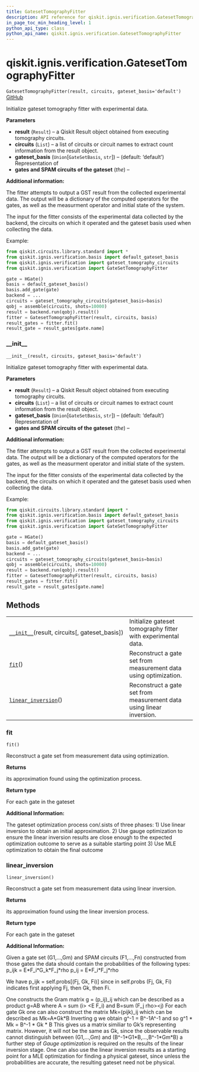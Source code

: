 ```yaml
---
title: GatesetTomographyFitter
description: API reference for qiskit.ignis.verification.GatesetTomographyFitter
in_page_toc_min_heading_level: 1
python_api_type: class
python_api_name: qiskit.ignis.verification.GatesetTomographyFitter
---
```


<span id="qiskit-ignis-verification-gatesettomographyfitter" />

# qiskit.ignis.verification.GatesetTomographyFitter

<span id="qiskit.ignis.verification.GatesetTomographyFitter" />

`GatesetTomographyFitter(result, circuits, gateset_basis='default')` [GitHub](https://github.com/qiskit-community/qiskit-ignis/tree/stable/0.5/qiskit/ignis/verification/tomography/fitters/gateset_fitter.py "view source code")

Initialize gateset tomography fitter with experimental data.

**Parameters**

*   **result** (`Result`) – a Qiskit Result object obtained from executing tomography circuits.
*   **circuits** (`List`) – a list of circuits or circuit names to extract count information from the result object.
*   **gateset\_basis** (`Union`\[`GateSetBasis`, `str`]) – (default: ‘default’) Representation of
*   **gates and SPAM circuits of the gateset** (*the*) –

**Additional information:**

The fitter attempts to output a GST result from the collected experimental data. The output will be a dictionary of the computed operators for the gates, as well as the measurment operator and initial state of the system.

The input for the fitter consists of the experimental data collected by the backend, the circuits on which it operated and the gateset basis used when collecting the data.

Example:

```python
from qiskit.circuits.library.standard import *
from qiskit.ignis.verification.basis import default_gateset_basis
from qiskit.ignis.verification import gateset_tomography_circuits
from qiskit.ignis.verification import GateSetTomographyFitter

gate = HGate()
basis = default_gateset_basis()
basis.add_gate(gate)
backend = ...
circuits = gateset_tomography_circuits(gateset_basis=basis)
qobj = assemble(circuits, shots=10000)
result = backend.run(qobj).result()
fitter = GatesetTomographyFitter(result, circuits, basis)
result_gates = fitter.fit()
result_gate = result_gates[gate.name]
```

### \_\_init\_\_

<span id="qiskit.ignis.verification.GatesetTomographyFitter.__init__" />

`__init__(result, circuits, gateset_basis='default')`

Initialize gateset tomography fitter with experimental data.

**Parameters**

*   **result** (`Result`) – a Qiskit Result object obtained from executing tomography circuits.
*   **circuits** (`List`) – a list of circuits or circuit names to extract count information from the result object.
*   **gateset\_basis** (`Union`\[`GateSetBasis`, `str`]) – (default: ‘default’) Representation of
*   **gates and SPAM circuits of the gateset** (*the*) –

**Additional information:**

The fitter attempts to output a GST result from the collected experimental data. The output will be a dictionary of the computed operators for the gates, as well as the measurment operator and initial state of the system.

The input for the fitter consists of the experimental data collected by the backend, the circuits on which it operated and the gateset basis used when collecting the data.

Example:

```python
from qiskit.circuits.library.standard import *
from qiskit.ignis.verification.basis import default_gateset_basis
from qiskit.ignis.verification import gateset_tomography_circuits
from qiskit.ignis.verification import GateSetTomographyFitter

gate = HGate()
basis = default_gateset_basis()
basis.add_gate(gate)
backend = ...
circuits = gateset_tomography_circuits(gateset_basis=basis)
qobj = assemble(circuits, shots=10000)
result = backend.run(qobj).result()
fitter = GatesetTomographyFitter(result, circuits, basis)
result_gates = fitter.fit()
result_gate = result_gates[gate.name]
```

## Methods

|                                                                                                                                                                             |                                                                      |
| --------------------------------------------------------------------------------------------------------------------------------------------------------------------------- | -------------------------------------------------------------------- |
| [`__init__`](#qiskit.ignis.verification.GatesetTomographyFitter.__init__ "qiskit.ignis.verification.GatesetTomographyFitter.__init__")(result, circuits\[, gateset\_basis]) | Initialize gateset tomography fitter with experimental data.         |
| [`fit`](#qiskit.ignis.verification.GatesetTomographyFitter.fit "qiskit.ignis.verification.GatesetTomographyFitter.fit")()                                                   | Reconstruct a gate set from measurement data using optimization.     |
| [`linear_inversion`](#qiskit.ignis.verification.GatesetTomographyFitter.linear_inversion "qiskit.ignis.verification.GatesetTomographyFitter.linear_inversion")()            | Reconstruct a gate set from measurement data using linear inversion. |

### fit

<span id="qiskit.ignis.verification.GatesetTomographyFitter.fit" />

`fit()`

Reconstruct a gate set from measurement data using optimization.

**Returns**

its approximation found using the optimization process.

**Return type**

For each gate in the gateset

**Additional Information:**

The gateset optimization process con/.sists of three phases: 1) Use linear inversion to obtain an initial approximation. 2) Use gauge optimization to ensure the linear inversion results are close enough to the expected optimization outcome to serve as a suitable starting point 3) Use MLE optimization to obtain the final outcome

### linear\_inversion

<span id="qiskit.ignis.verification.GatesetTomographyFitter.linear_inversion" />

`linear_inversion()`

Reconstruct a gate set from measurement data using linear inversion.

**Returns**

its approximation found using the linear inversion process.

**Return type**

For each gate in the gateset

**Additional Information:**

Given a gate set (G1,…,Gm) and SPAM circuits (F1,…,Fn) constructed from those gates the data should contain the probabilities of the following types: p\_ijk = E\*F\_i\*G\_k\*F\_j\*rho p\_ij = E\*F\_i\*F\_j\*rho

We have p\_ijk = self.probs\[(Fj, Gk, Fi)] since in self.probs (Fj, Gk, Fi) indicates first applying Fj, then Gk, then Fi.

One constructs the Gram matrix g = (p\_ij)\_ij which can be described as a product g=AB where A = sum (i> \<E F\_i) and B=sum (F\_j rho>\<j) For each gate Gk one can also construct the matrix Mk=(pijk)\_ij which can be described as Mk=A\*Gk\*B Inverting g we obtain g^-1 = B^-1A^-1 and so g^1 \* Mk = B^-1 \* Gk \* B This gives us a matrix similiar to Gk’s representing matrix. However, it will not be the same as Gk, since the observable results cannot distinguish between (G1,…,Gm) and (B^-1\*G1\*B,…,B^-1\*Gm\*B) a further step of *Gauge optimization* is required on the results of the linear inversion stage. One can also use the linear inversion results as a starting point for a MLE optimization for finding a physical gateset, since unless the probabilities are accurate, the resulting gateset need not be physical.

